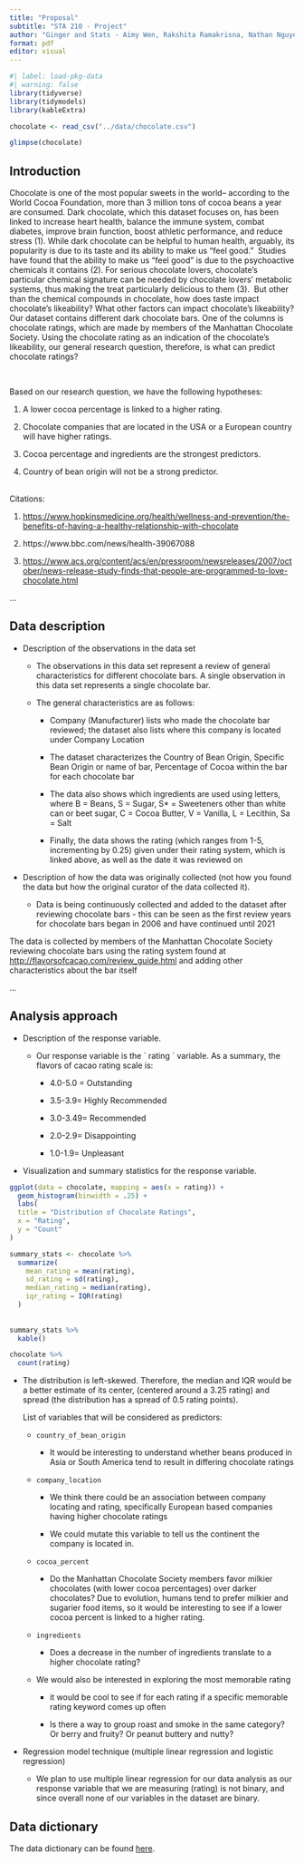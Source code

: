 ```yaml
---
title: "Proposal"
subtitle: "STA 210 - Project"
author: "Ginger and Stats - Aimy Wen, Rakshita Ramakrisna, Nathan Nguyen, Bryan Pan"
format: pdf
editor: visual
---
```


```r
#| label: load-pkg-data
#| warning: false
library(tidyverse)
library(tidymodels)
library(kableExtra)

chocolate <- read_csv("../data/chocolate.csv")

glimpse(chocolate)
```

## Introduction

Chocolate is one of the most popular sweets in the world-- according to the World Cocoa Foundation, more than 3 million tons of cocoa beans a year are consumed. Dark chocolate, which this dataset focuses on, has been linked to increase heart health, balance the immune system, combat diabetes, improve brain function, boost athletic performance, and reduce stress (1). While dark chocolate can be helpful to human health, arguably, its popularity is due to its taste and its ability to make us "feel good."  Studies have found that the ability to make us "feel good" is due to the psychoactive chemicals it contains (2). For serious chocolate lovers, chocolate's particular chemical signature can be needed by chocolate lovers' metabolic systems, thus making the treat particularly delicious to them (3).  But other than the chemical compounds in chocolate, how does taste impact chocolate's likeability? What other factors can impact chocolate's likeability? Our dataset contains different dark chocolate bars. One of the columns is chocolate ratings, which are made by members of the Manhattan Chocolate Society. Using the chocolate rating as an indication of the chocolate's likeability, our general research question, therefore, is what can predict chocolate ratings? 

\

Based on our research question, we have the following hypotheses:

1.  A lower cocoa percentage is linked to a higher rating. 

2.  Chocolate companies that are located in the USA or a European country will have higher ratings. 

3.  Cocoa percentage and ingredients are the strongest predictors. 

4.  Country of bean origin will not be a strong predictor. 

\
Citations:

1.  <https://www.hopkinsmedicine.org/health/wellness-and-prevention/the-benefits-of-having-a-healthy-relationship-with-chocolate>

2.  https://www.bbc.com/news/health-39067088

3.  <https://www.acs.org/content/acs/en/pressroom/newsreleases/2007/october/news-release-study-finds-that-people-are-programmed-to-love-chocolate.html>

...

## Data description

-   Description of the observations in the data set

    -   The observations in this data set represent a review of general characteristics for different chocolate bars. A single observation in this data set represents a single chocolate bar.

    -   The general characteristics are as follows:

        -   Company (Manufacturer) lists who made the chocolate bar reviewed; the dataset also lists where this company is located under Company Location

        -   The dataset characterizes the Country of Bean Origin, Specific Bean Origin or name of bar, Percentage of Cocoa within the bar for each chocolate bar

        -   The data also shows which ingredients are used using letters, where B = Beans, S = Sugar, S\* = Sweeteners other than white can or beet sugar, C = Cocoa Butter, V = Vanilla, L = Lecithin, Sa = Salt

        -   Finally, the data shows the rating (which ranges from 1-5, incrementing by 0.25) given under their rating system, which is linked above, as well as the date it was reviewed on 

-   Description of how the data was originally collected (not how you found the data but how the original curator of the data collected it).

    -   Data is being continuously collected and added to the dataset after reviewing chocolate bars - this can be seen as the first review years for chocolate bars began in 2006 and have continued until 2021

The data is collected by members of the Manhattan Chocolate Society reviewing chocolate bars using the rating system found at <http://flavorsofcacao.com/review_guide.html> and adding other characteristics about the bar itself

...

## Analysis approach

-   Description of the response variable.

    -   Our response variable is the \` rating \` variable. As a summary, the flavors of cacao rating scale is: 

        -   4.0-5.0 = Outstanding

        -   3.5-3.9= Highly Recommended

        -   3.0-3.49= Recommended

        -   2.0-2.9= Disappointing

        -   1.0-1.9= Unpleasant

-   Visualization and summary statistics for the response variable.

```r

ggplot(data = chocolate, mapping = aes(x = rating)) + 
  geom_histogram(binwidth = .25) + 
  labs(
  title = "Distribution of Chocolate Ratings",
  x = "Rating",
  y = "Count"
)

summary_stats <- chocolate %>%
  summarize(
    mean_rating = mean(rating),
    sd_rating = sd(rating),
    median_rating = median(rating),
    iqr_rating = IQR(rating)
  )
  
  
summary_stats %>%
  kable()

chocolate %>%
  count(rating)

```

-   The distribution is left-skewed. Therefore, the median and IQR would be a better estimate of its center, (centered around a 3.25 rating) and spread (the distribution has a spread of 0.5 rating points).

    <div>

    List of variables that will be considered as predictors:

    -   `country_of_bean_origin`

        -   It would be interesting to understand whether beans produced in Asia or South America tend to result in differing chocolate ratings

    -   `company_location`

        -   We think there could be an association between company locating and rating, specifically European based companies having higher chocolate ratings

        -   We could mutate this variable to tell us the continent the company is located in.

    -   `cocoa_percent`

        -   Do the Manhattan Chocolate Society members favor milkier chocolates (with lower cocoa percentages) over darker chocolates? Due to evolution, humans tend to prefer milkier and sugarier food items, so it would be interesting to see if a lower cocoa percent is linked to a higher rating.

    -   `ingredients`

        -   Does a decrease in the number of ingredients translate to a higher chocolate rating?

    -   We would also be interested in exploring the most memorable rating

        -   it would be cool to see if for each rating if a specific memorable rating keyword comes up often

        -   Is there a way to group roast and smoke in the same category? Or berry and fruity? Or peanut buttery and nutty?

    </div>

-   Regression model technique (multiple linear regression and logistic regression)

    -   We plan to use multiple linear regression for our data analysis as our response variable that we are measuring (rating) is not binary, and since overall none of our variables in the dataset are binary.

## Data dictionary

The data dictionary can be found [here](https://github.com/sta210-s22/project-ginger_and_stats/tree/main/data).
